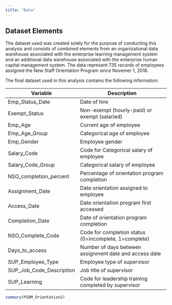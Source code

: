 ```yaml
---
title: "Data"
---
```


## Dataset Elements

The dataset used was created solely for the purpose of conducting this analysis and consists of combined elements from an organizational data warehouse associated with the enterprise learning management system and an additional data warehouse associated with the enterprise human capital management system. The data represent 735 records of employees assigned the New Staff Orientation Program since Novemer 1, 2018.

The final dataset used in this analysis contains the following information:

Variable			| Description
-------------------------	| -------------------------------------------
Emp_Status_Date           | Date of hire 
Exempt_Status             | Non-exempt (hourly-paid) or exempt (salaried)
Emp_Age                   | Current age of employee
Emp_Age_Group             | Categorical age of employee
Emp_Gender                | Employee gender
Salary_Code               | Code for Categorical salary of employee
Salary_Code_Group         | Categorical salary of employee
NSO_completion_percent    | Percentage of orientation program completion
Assignment_Date           | Date orientation assigned to employee
Access_Date               | Date orientation program first accessed
Completion_Date           | Date of orientation program completion
NSO_Complete_Code         | Code for completion status (0=incomplete, 1=complete)
Days_to_access            | Number of days between assignment date and access date
SUP_Employee_Type         | Employee type of supervisor
SUP_Job_Code_Description	| Job title of supervisor
SUP_Learning			        | Code for leadership training completed by supervisor



```r
summary(PSOM_Orientation2)
```

